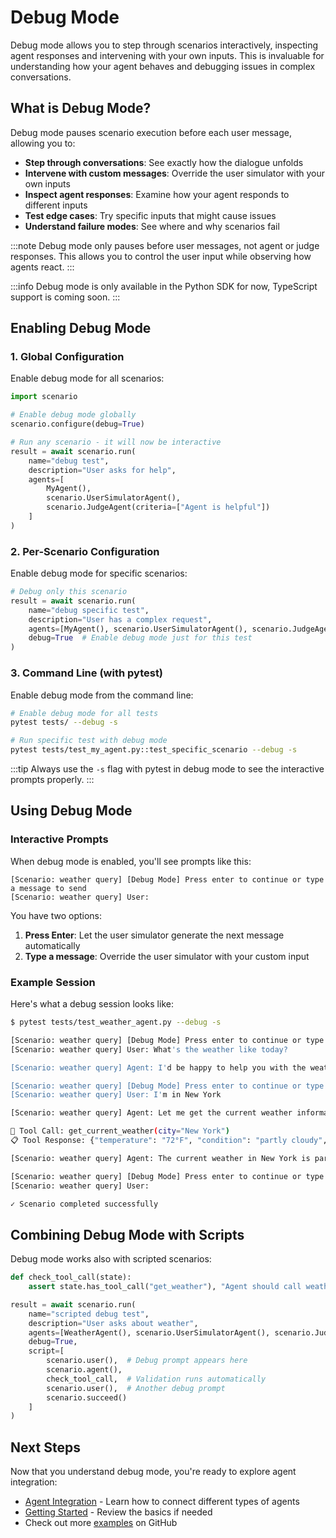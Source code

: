 # Debug Mode

Debug mode allows you to step through scenarios interactively, inspecting agent responses and intervening with your own inputs. This is invaluable for understanding how your agent behaves and debugging issues in complex conversations.

## What is Debug Mode?

Debug mode pauses scenario execution before each user message, allowing you to:

- **Step through conversations**: See exactly how the dialogue unfolds
- **Intervene with custom messages**: Override the user simulator with your own inputs
- **Inspect agent responses**: Examine how your agent responds to different inputs
- **Test edge cases**: Try specific inputs that might cause issues
- **Understand failure modes**: See where and why scenarios fail

:::note
Debug mode only pauses before user messages, not agent or judge responses. This allows you to control the user input while observing how agents react.
:::

:::info
Debug mode is only available in the Python SDK for now, TypeScript support is coming soon.
:::

## Enabling Debug Mode

### 1. Global Configuration

Enable debug mode for all scenarios:

```python
import scenario

# Enable debug mode globally
scenario.configure(debug=True)

# Run any scenario - it will now be interactive
result = await scenario.run(
    name="debug test",
    description="User asks for help",
    agents=[
        MyAgent(),
        scenario.UserSimulatorAgent(),
        scenario.JudgeAgent(criteria=["Agent is helpful"])
    ]
)
```

### 2. Per-Scenario Configuration

Enable debug mode for specific scenarios:

```python
# Debug only this scenario
result = await scenario.run(
    name="debug specific test",
    description="User has a complex request",
    agents=[MyAgent(), scenario.UserSimulatorAgent(), scenario.JudgeAgent()],
    debug=True  # Enable debug mode just for this test
)
```

### 3. Command Line (with pytest)

Enable debug mode from the command line:

```bash
# Enable debug mode for all tests
pytest tests/ --debug -s

# Run specific test with debug mode
pytest tests/test_my_agent.py::test_specific_scenario --debug -s
```

:::tip
Always use the `-s` flag with pytest in debug mode to see the interactive prompts properly.
:::

## Using Debug Mode

### Interactive Prompts

When debug mode is enabled, you'll see prompts like this:

```
[Scenario: weather query] [Debug Mode] Press enter to continue or type a message to send
[Scenario: weather query] User:
```

You have two options:

1. **Press Enter**: Let the user simulator generate the next message automatically
2. **Type a message**: Override the user simulator with your custom input

### Example Session

Here's what a debug session looks like:

```bash
$ pytest tests/test_weather_agent.py --debug -s

[Scenario: weather query] [Debug Mode] Press enter to continue or type a message to send
[Scenario: weather query] User: What's the weather like today?

[Scenario: weather query] Agent: I'd be happy to help you with the weather! However, I need to know your location first. Could you please tell me what city or area you're asking about?

[Scenario: weather query] [Debug Mode] Press enter to continue or type a message to send
[Scenario: weather query] User: I'm in New York

[Scenario: weather query] Agent: Let me get the current weather information for New York.

🔧 Tool Call: get_current_weather(city="New York")
📋 Tool Response: {"temperature": "72°F", "condition": "partly cloudy", "humidity": "65%"}

[Scenario: weather query] Agent: The current weather in New York is partly cloudy with a temperature of 72°F and humidity at 65%. It's quite pleasant today! Is there anything specific about the weather you'd like to know more about?

[Scenario: weather query] [Debug Mode] Press enter to continue or type a message to send
[Scenario: weather query] User:

✓ Scenario completed successfully
```

## Combining Debug Mode with Scripts

Debug mode works also with scripted scenarios:

```python
def check_tool_call(state):
    assert state.has_tool_call("get_weather"), "Agent should call weather tool"

result = await scenario.run(
    name="scripted debug test",
    description="User asks about weather",
    agents=[WeatherAgent(), scenario.UserSimulatorAgent(), scenario.JudgeAgent()],
    debug=True,
    script=[
        scenario.user(),  # Debug prompt appears here
        scenario.agent(),
        check_tool_call,  # Validation runs automatically
        scenario.user(),  # Another debug prompt
        scenario.succeed()
    ]
)
```

## Next Steps

Now that you understand debug mode, you're ready to explore agent integration:

- [Agent Integration](/agent-integration) - Learn how to connect different types of agents
- [Getting Started](/introduction/getting-started) - Review the basics if needed
- Check out more [examples](https://github.com/langwatch/scenario/tree/main/examples) on GitHub